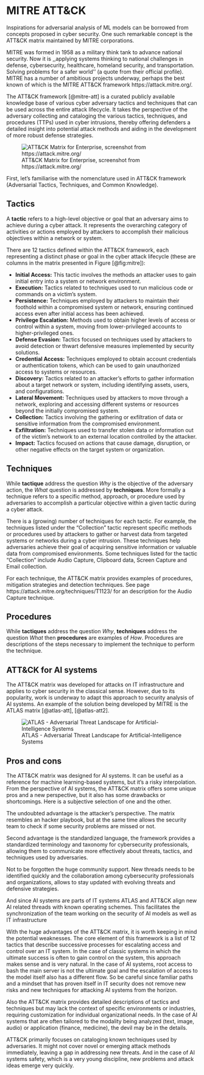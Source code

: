 # MITRE ATT&CK

Inspirations for adversarial analysis of ML models can be borrowed from concepts proposed in cyber security. One such remarkable concept is the ATT&CK matrix maintained by MITRE corporations.

MITRE was formed in 1958 as a military think tank to advance national security. Now it is ,,applying systems thinking to national challenges in defense, cybersecurity, healthcare, homeland security, and transportation. Solving problems for a safer world'' (a quote from their official profile). MITRE has a number of ambitious projects underway, perhaps the best known of which is the MITRE ATT&CK framework https://attack.mitre.org/.

The ATT&CK framework [@mitre-att] is a curated publicly available knowledge base of various cyber adversary tactics and techniques that can be used across the entire attack lifecycle. It takes the perspective of the adversary collecting and cataloging the various tactics, techniques, and procedures (TTPs) used in cyber intrusions, thereby offering defenders a detailed insight into potential attack methods and aiding in the development of more robust defense strategies.

![ATT&CK Matrix for Enterprise, screenshot from https://attack.mitre.org/](images/mitre_attack.png){#fig:mitre}

First, let's familiarise with the nomenclature used in ATT&CK framework (Adversarial Tactics, Techniques, and Common Knowledge). 

## Tactics

A **tactic** refers to a high-level objective or goal that an adversary aims to achieve during a cyber attack. It represents the overarching category of activities or actions employed by attackers to accomplish their malicious objectives within a network or system. 

There are 12 tactics defined within the ATT&CK framework, each representing a distinct phase or goal in the cyber attack lifecycle (these are columns in the matrix presented in Figure [@fig:mitre]):

- **Initial Access:** This tactic involves the methods an attacker uses to gain initial entry into a system or network environment.
- **Execution:** Tactics related to techniques used to run malicious code or commands on a victim's system.
- **Persistence:** Techniques employed by attackers to maintain their foothold within a compromised system or network, ensuring continued access even after initial access has been achieved.
- **Privilege Escalation:** Methods used to obtain higher levels of access or control within a system, moving from lower-privileged accounts to higher-privileged ones.
- **Defense Evasion:** Tactics focused on techniques used by attackers to avoid detection or thwart defensive measures implemented by security solutions.
- **Credential Access:** Techniques employed to obtain account credentials or authentication tokens, which can be used to gain unauthorized access to systems or resources.
- **Discovery:** Tactics related to an attacker's efforts to gather information about a target network or system, including identifying assets, users, and configurations.
- **Lateral Movement:** Techniques used by attackers to move through a network, exploring and accessing different systems or resources beyond the initially compromised system.
- **Collection:** Tactics involving the gathering or exfiltration of data or sensitive information from the compromised environment.
- **Exfiltration:** Techniques used to transfer stolen data or information out of the victim's network to an external location controlled by the attacker.
- **Impact:** Tactics focused on actions that cause damage, disruption, or other negative effects on the target system or organization.

## Techniques

While **tactique** address the question *Why* is the objective of the adversary action, the *What* question is addressed by **techniques**. More formally a technique refers to a specific method, approach, or procedure used by adversaries to accomplish a particular objective within a given tactic during a cyber attack.

There is a (growing) number of techniques for each tactic. For example, the techniques listed under the "Collection" tactic represent specific methods or procedures used by attackers to gather or harvest data from targeted systems or networks during a cyber intrusion. These techniques help adversaries achieve their goal of acquiring sensitive information or valuable data from compromised environments. Some techniques listed for the tactic "Collection" include Audio Capture, Clipboard data, Screen Capture and Email collection. 

For each technique, the ATT&CK matrix provides examples of procedures, mitigation strategies and detection techniques. See page https://attack.mitre.org/techniques/T1123/ for an description for the Audio Capture technique.


## Procedures

While **tactiques** address the question *Why*,  **techniques** address the question *What* then **procedures** are examples of *How*.
Procedures are descriptions of the steps necessary to implement the technique to perform the technique.

## ATT&CK for AI systems

The ATT&CK matrix was developed for attacks on IT infrastructure and applies to cyber security in the classical sense. However, due to its popularity, work is underway to adapt this approach to security analysis of AI systems. An example of the solution being developed by MITRE is the ATLAS matrix [@atlas-att], [@atlas-att2].


![ATLAS - Adversarial Threat Landscape for Artificial-Intelligence Systems](images/mitre_atlas.png){#fig:mitreatlas}

## Pros and cons

The ATT&CK matrix was designed for AI systems. It can be useful as a reference for machine learning-based systems, but it's a risky interpolation. From the perspective of AI systems, the ATT&CK matrix offers some unique pros and a new perspective, but it also has some drawbacks or shortcomings. Here is a subjective selection of one and the other.


The undoubted advantage is the attacker's  perspective. The matrix resembles an hacker playbook, but at the same time allows the security  team to check if some security problems are missed or not. 

Second advantage is the standardized language, the framework provides a standardized terminology and taxonomy for cybersecurity professionals, allowing them to communicate more effectively about threats, tactics, and techniques used by adversaries.

Not to be forgotten the huge community support. New threads needs to be identified quickly and the collaboration among cybersecurity professionals and organizations, allows to stay updated with evolving threats and defensive strategies.

And since AI systems are parts of IT systems ATLAS and ATT&CK align new AI related threads with known operating schemes. This facilitates the synchronization of the team working on the security of AI models as well as IT infrastructure


With the huge advantages of the ATT&CK matrix, it is worth keeping in mind the potential weaknesses. 
The core element of this framework is a list of 12 tactics that describe successive processes for escalating access and control over an IT system. In the case of classic systems in which the ultimate success is often to gain control on the system, this approach makes sense and is very natural. In the case of AI systems, root access to bash the main server is not the ultimate goal and the escalation of access to the model itself also has a different flow. So be careful since familiar paths and a mindset that has proven itself in IT security does not remove new risks and new techniques for attacking AI systems from the horizon.

Also the ATT&CK matrix provides detailed descriptions of tactics and techniques but may lack the context of specific environments or industries, requiring customization for individual organizational needs. In the case of AI systems that are often tailored to the modality being analyzed (text, image, audio) or application (finance, medicine), the devil may be in the details.

ATT&CK primarily focuses on cataloging known techniques used by adversaries. It might not cover novel or emerging attack methods immediately, leaving a gap in addressing new threats. And in the case of AI systems safety, which is a very young discipline, new problems and attack ideas emerge very quickly.

